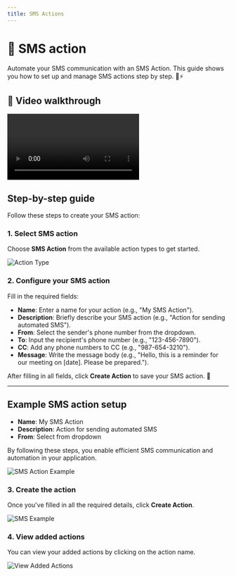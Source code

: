 ```yaml
---
title: SMS Actions
---
```


# 💬 SMS action

Automate your SMS communication with an SMS Action. This guide shows you how to set up and manage SMS actions step by step. 📲⚡

## 🎥 Video walkthrough

<div class="card-video">
  <video src="https://storage.googleapis.com/helpsessionvideos/Contactswing/Videos/SA.mp4" autoplay playsinline controls title="SMS Action Walkthrough"></video>
</div>

## Step-by-step guide

Follow these steps to create your SMS action:

### 1. Select SMS action

Choose **SMS Action** from the available action types to get started.

<img src="https://storage.googleapis.com/helpsessionvideos/Contactswing/images/at.jpg" alt="Action Type" />

### 2. Configure your SMS action

Fill in the required fields:
- **Name**: Enter a name for your action (e.g., "My SMS Action").
- **Description**: Briefly describe your SMS action (e.g., "Action for sending automated SMS").
- **From**: Select the sender's phone number from the dropdown.
- **To**: Input the recipient's phone number (e.g., "123-456-7890").
- **CC**: Add any phone numbers to CC (e.g., "987-654-3210").
- **Message**: Write the message body (e.g., "Hello, this is a reminder for our meeting on [date]. Please be prepared.").

After filling in all fields, click **Create Action** to save your SMS action. 🎉

---

## Example SMS action setup

- **Name**: My SMS Action  
- **Description**: Action for sending automated SMS  
- **From**: Select from dropdown

By following these steps, you enable efficient SMS communication and automation in your application.

<img src="https://storage.googleapis.com/helpsessionvideos/Contactswing/images/action-s.jpg" alt="SMS Action Example" />

### 3. Create the action

Once you've filled in all the required details, click **Create Action**.

<img src="https://storage.googleapis.com/helpsessionvideos/Contactswing/images/SMS.jpg" alt="SMS Example" />

### 4. View added actions

You can view your added actions by clicking on the action name.

<img src="https://storage.googleapis.com/helpsessionvideos/Contactswing/images/view.jpg" alt="View Added Actions" />
